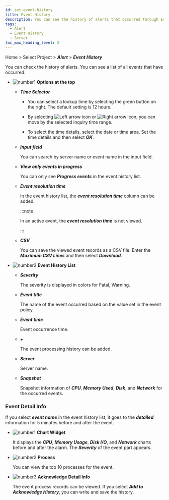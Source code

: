 ```yaml
---
id: set-event-history
title: Event History
description: You can see the history of alerts that occurred through Event History.
tags:
  - Alert
  - Event History
  - Server
toc_max_heading_level: 2
---
```


Home > Select Project > **_Alert_** > **_Event History_**

You can check the history of alerts. You can see a list of all events that have occurred. 

<ImgLang img='event-history-server.png' desc='Server event history'/>

-   ![number1](/img/number-01.png) **Options at the top**

    -   **_Time Selector_**

        -   You can select a lookup time by selecting the green button on the right. The default setting is 12 hours.

        -   By selecting ![Left arrow icon](/img/left-arrow.svg) or ![Right arrow icon](/img/right-arrow.svg), you can move by the selected inquiry time range.

        -   To select the time details, select the date or time area. Set the time details and then select **_OK_**.

    -   **_Input field_**  

        You can search by server name or event name in the input field.

    -   **_View only events in progress_**

        You can only see **_Progress events_** in the event history list.

    -   **_Event resolution time_**

        In the event history list, the **_event resolution time_** column can be added. 

        :::note

        In an active event, the **_event resolution time_** is not viewed.

        :::

    -   **_CSV_**

        You can save the viewed event records as a CSV file. Enter the **_Maximum CSV Lines_** and then select **_Download_**.

-   ![number2](/img/number-02.png) **Event History List**

    -   **_Severity_**

        The severity is displayed in colors for <span class='vslow'>Fatal</span>, <span class='slow'>Warning</span>.

    -   **_Event title_**  

        The name of the event occurred based on the value set in the event policy.

    -   **_Event time_**  

        Event occurrence time.

    -   **_+_** <Cmdname sid="sms_alert_acknowledge" className="uitext" /><ScrollToLink anchor='scrollTo-alert-acknowledge' />

        The event processing history can be added.

    -   **_Server_**  

        Server name. 

    -   **_Snapshot_**  

        Snapshot information of **_CPU_**, **_Memory Used_**, **_Disk_**, and **_Network_** for the occurred events. 

### Event Detail Info

If you select **_event name_** in the event history list, it goes to the **_detailed_** information for 5 minutes before and after the event.

<ImgLang img='server-event-detail.png' desc='Server Event Detail'/>

-   ![number1](/img/number-01.png) **Chart Widget**

    It displays the **_CPU_**, **_Memory Usage_**, **_Disk I/O_**, and **_Network_** charts before and after the alarm. The **_Severity_** of the event part appears.

-   ![number2](/img/number-02.png) **Process**

    You can view the top 10 processes for the event. 

-   ![number3](/img/number-03.png) **Acknowledge Detail Info**

    The event process records can be viewed. If you select **_Add to Acknowledge History_**, you can write and save the history.
